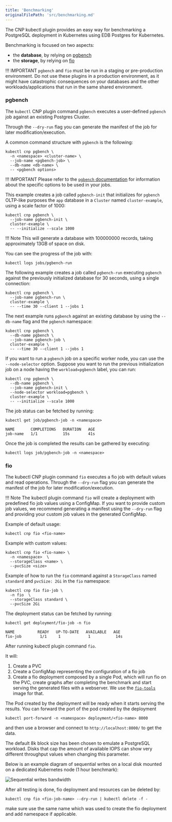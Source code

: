 ```yaml
---
title: 'Benchmarking'
originalFilePath: 'src/benchmarking.md'
---
```


The CNP kubectl plugin provides an easy way for benchmarking a PostgreSQL deployment in Kubernetes using EDB Postgres for Kubernetes.

Benchmarking is focused on two aspects:

-   the **database**, by relying on [pgbench](https://www.postgresql.org/docs/current/pgbench.html)
-   the **storage**, by relying on [fio](https://fio.readthedocs.io/en/latest/fio_doc.html)

!!! IMPORTANT
    `pgbench` and `fio` must be run in a staging or pre-production environment.
    Do not use these plugins in a production environment, as it might have
    catastrophic consequences on your databases and the other
    workloads/applications that run in the same shared environment.

### pgbench

The `kubectl` CNP plugin command `pgbench` executes a user-defined `pgbench` job
against an existing Postgres Cluster.

Through the `--dry-run` flag you can generate the manifest of the job for later
modification/execution.

A common command structure with `pgbench` is the following:

```shell
kubectl cnp pgbench \
  -n <namespace> <cluster-name> \
  --job-name <pgbench-job> \
  --db-name <db-name> \
  -- <pgbench options>
```

!!! IMPORTANT
    Please refer to the [`pgbench` documentation](https://www.postgresql.org/docs/current/pgbench.html)
    for information about the specific options to be used in your jobs.

This example creates a job called `pgbench-init` that initializes for `pgbench`
OLTP-like purposes the `app` database in a `Cluster` named `cluster-example`,
using a scale factor of 1000:

```shell
kubectl cnp pgbench \
  --job-name pgbench-init \
  cluster-example \
  -- --initialize --scale 1000
```

!!! Note
    This will generate a database with 100000000 records, taking approximately 13GB
    of space on disk.

You can see the progress of the job with:

```shell
kubectl logs jobs/pgbench-run
```

The following example creates a job called `pgbench-run` executing `pgbench`
against the previously initialized database for 30 seconds, using a single
connection:

```shell
kubectl cnp pgbench \
  --job-name pgbench-run \
  cluster-example \
  -- --time 30 --client 1 --jobs 1
```

The next example runs `pgbench` against an existing database by using the
`--db-name` flag and the `pgbench` namespace:

```shell
kubectl cnp pgbench \
  --db-name pgbench \
  --job-name pgbench-job \
  cluster-example \
  -- --time 30 --client 1 --jobs 1
```

If you want to run a `pgbench` job on a specific worker node, you can use
the `--node-selector` option. Suppose you want to run the previous
initialization job on a node having the `workload=pgbench` label, you can run:

```shell
kubectl cnp pgbench \
  --db-name pgbench \
  --job-name pgbench-init \
  --node-selector workload=pgbench \
  cluster-example \
  -- --initialize --scale 1000
```

The job status can be fetched by running:

```
kubectl get job/pgbench-job -n <namespace>

NAME       COMPLETIONS   DURATION   AGE
job-name   1/1           15s        41s
```

Once the job is completed the results can be gathered by executing:

```
kubectl logs job/pgbench-job -n <namespace>
```

### fio

The kubectl CNP plugin command `fio` executes a fio job with default values
and read operations.
Through the `--dry-run` flag you can generate the manifest of the job for later
modification/execution.

!!! Note
    The kubectl plugin command `fio` will create a deployment with predefined
    fio job values using a ConfigMap. If you want to provide custom job values, we
    recommend generating a manifest using the `--dry-run` flag and providing your
    custom job values in the generated ConfigMap.

Example of default usage:

```shell
kubectl cnp fio <fio-name>
```

Example with custom values:

```shell
kubectl cnp fio <fio-name> \
  -n <namespace>  \
  --storageClass <name> \
  --pvcSize <size>
```

Example of how to run the `fio` command against a `StorageClass` named
`standard` and `pvcSize: 2Gi` in the `fio` namespace:

```shell
kubectl cnp fio fio-job \
  -n fio  \
  --storageClass standard \
  --pvcSize 2Gi
```

The deployment status can be fetched by running:

```shell
kubectl get deployment/fio-job -n fio

NAME          READY   UP-TO-DATE   AVAILABLE   AGE
fio-job        1/1     1            1           14s

```

After running kubectl plugin command `fio`.

It will:

1.  Create a PVC
2.  Create a ConfigMap representing the configuration of a fio job
3.  Create a fio deployment composed by a single Pod, which will run fio on
    the PVC, create graphs after completing the benchmark and start serving the
    generated files with a webserver. We use the
    [`fio-tools`](https://github.com/wallnerryan/fio-tools`) image for that.

The Pod created by the deployment will be ready when it starts serving the
results. You can forward the port of the pod created by the deployment

```
kubectl port-forward -n <namespace> deployment/<fio-name> 8000
```

and then use a browser and connect to `http://localhost:8000/` to get the data.

The default 8k block size has been chosen to emulate a PostgreSQL workload.
Disks that cap the amount of available IOPS can show very different throughput
values when changing this parameter.

Below is an example diagram of sequential writes on a local disk
mounted on a dedicated Kubernetes node
(1 hour benchmark):

![Sequential writes bandwidth](images/write_bw.1-2Draw.png)

After all testing is done, fio deployment and resources can be deleted by:

```shell
kubectl cnp fio <fio-job-name> --dry-run | kubectl delete -f -
```

make sure use the same name which was used to create the fio deployment and add namespace if applicable.
